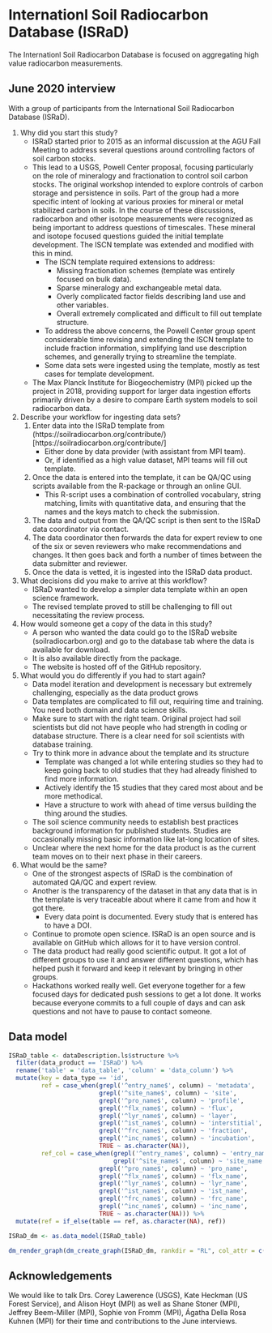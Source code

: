 # Internationl Soil Radiocarbon Database (ISRaD)

The Internationl Soil Radiocarbon Database is focused on aggregating high value radiocarbon measurements.


## June 2020 interview

With a group of participants from the International Soil Radiocarbon Database (ISRaD).

1) Why did you start this study?
    + ISRaD started prior to 2015 as an informal discussion at the AGU Fall Meeting to address several questions around controlling factors of soil carbon stocks. 
    + This lead to a USGS, Powell Center proposal, focusing particularly on the role of mineralogy and fractionation to control soil carbon stocks. The original workshop intended to explore controls of carbon storage and persistence in soils. Part of the group had a more specific intent of looking at various proxies for mineral or metal stabilized carbon in soils. In the course of these discussions, radiocarbon and other isotope measurements were recognized as being important to address questions of timescales. These mineral and isotope focused questions guided the initial template development. The ISCN template was extended and modified with this in mind.
      - The ISCN template required extensions to address:
          * Missing fractionation schemes (template was entirely focused on bulk data).
          * Sparse mineralogy and exchangeable metal data.
          * Overly complicated factor fields describing land use and other variables.
          * Overall extremely complicated and difficult to fill out template structure.
      - To address the above concerns, the Powell Center group spent considerable time revising and extending the ISCN template to include fraction information, simplifying land use description schemes, and generally trying to streamline the template.
      - Some data sets were ingested using the template, mostly as test cases for template development.
    + The Max Planck Institute for Biogeochemistry (MPI) picked up the project in 2018, providing support for larger data ingestion efforts primarily driven by a desire to compare Earth system models to soil radiocarbon data.
2) Describe your workflow for ingesting data sets?
    1) Enter data into the ISRaD template from (https://soilradiocarbon.org/contribute/)[https://soilradiocarbon.org/contribute/]
        - Either done by data provider (with assistant from MPI team).
        - Or, if identified as a high value dataset, MPI teams will fill out template.
    2) Once the data is entered into the template, it can be QA/QC using scripts available from the R-package or through an online GUI.
        - This R-script uses a combination of controlled vocabulary, string matching, limits with quantitative data, and ensuring that the names and the keys match to check the submission.
    3) The data and output from the QA/QC script is then sent to the ISRaD data coordinator via contact.
    4) The data coordinator then forwards the data for expert review to one of the six or seven reviewers who make recommendations and changes. It then goes back and forth a number of times between the data submitter and reviewer.
    5) Once the data is vetted, it is ingested into the ISRaD data product.
3) What decisions did you make to arrive at this workflow?
    - ISRaD wanted to develop a simpler data template within an open science framework.
    - The revised template proved to still be challenging to fill out necessitating the review process.
4) How would someone get a copy of the data in this study?
    - A person who wanted the data could go to the ISRaD website (soilradiocarbon.org) and go to the database tab where the data is available for download.
    - It is also available directly from the package.
    - The website is hosted off of the GitHub repository.
5) What would you do differently if you had to start again?
    - Data model iteration and development is necessary but extremely challenging, especially as the data product grows
    - Data templates are complicated to fill out, requiring time and training. You need both domain and data science skills.
    - Make sure to start with the right team. Original project had soil scientists but did not have people who had strength in coding or database structure. There is a clear need for soil scientists with database training.
    - Try to think more in advance about the template and its structure
      + Template was changed a lot while entering studies so they had to keep going back to old studies that they had already finished to find more information.
      + Actively identify the 15 studies that they cared most about and be more methodical.
      + Have a structure to work with ahead of time versus building the thing around the studies.
    - The soil science community needs to establish best practices background information for published students. Studies are occasionally missing basic information like lat-long location of sites.
    - Unclear where the next home for the data product is as the current team moves on to their next phase in their careers.
6) What would be the same?
    - One of the strongest aspects of ISRaD is the combination of automated QA/QC and expert review.
    - Another is the transparency of the dataset in that any data that is in the template is very traceable about where it came from and how it got there.
        + Every data point is documented. Every study that is entered has to have a DOI.
    - Continue to promote open science. ISRaD is an open source and is available on GitHub which allows for it to have version control. 
    - The data product had really good scientific output. It got a lot of different groups to use it and answer different questions, which has helped push it forward and keep it relevant by bringing in other groups.
    - Hackathons worked really well. Get everyone together for a few focused days for dedicated push sessions to get a lot done. It works because everyone commits to a full couple of days and can ask questions and not have to pause to contact someone.
    

## Data model

```r

ISRaD_table <- dataDescription.ls$structure %>%
  filter(data_product == 'ISRaD') %>%
  rename('table' = 'data_table', 'column' = 'data_column') %>%
  mutate(key = data_type == 'id',
         ref = case_when(grepl('^entry_name$', column) ~ 'metadata',
                         grepl('^site_name$', column) ~ 'site',
                         grepl('^pro_name$', column) ~ 'profile',
                         grepl('^flx_name$', column) ~ 'flux',
                         grepl('^lyr_name$', column) ~ 'layer',
                         grepl('^ist_name$', column) ~ 'interstitial',
                         grepl('^frc_name$', column) ~ 'fraction',
                         grepl('^inc_name$', column) ~ 'incubation',
                         TRUE ~ as.character(NA)),
         ref_col = case_when(grepl('^entry_name$', column) ~ 'entry_name',
                             grepl('^site_name$', column) ~ 'site_name',
                         grepl('^pro_name$', column) ~ 'pro_name',
                         grepl('^flx_name$', column) ~ 'flx_name',
                         grepl('^lyr_name$', column) ~ 'lyr_name',
                         grepl('^ist_name$', column) ~ 'ist_name',
                         grepl('^frc_name$', column) ~ 'frc_name',
                         grepl('^inc_name$', column) ~ 'inc_name',
                         TRUE ~ as.character(NA))) %>%
  mutate(ref = if_else(table == ref, as.character(NA), ref))

ISRaD_dm <- as.data_model(ISRaD_table)

dm_render_graph(dm_create_graph(ISRaD_dm, rankdir = "RL", col_attr = c('column'), view_type = 'keys_only', graph_name='ISRaD data model'))
```

## Acknowledgements

We would like to talk Drs. Corey Lawerence (USGS), Kate Heckman (US Forest Service), and Alison Hoyt (MPI) as well as Shane Stoner (MPI), Jeffrey Beem-Miller (MPI), Sophie von Fromm (MPI), Ágatha Della Rosa Kuhnen (MPI) for their time and contributions to the June interviews.

